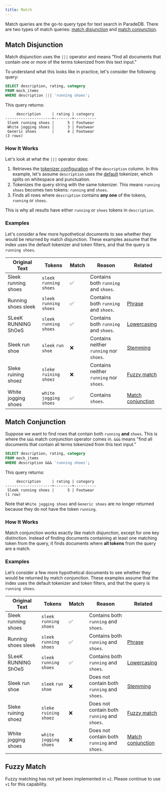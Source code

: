 ```yaml
---
title: Match
---
```


Match queries are the go-to query type for text search in ParadeDB. There are two types of match queries:
[match disjunction](#match-disjunction) and [match conjunction](#match-conjunction).

## Match Disjunction

Match disjunction uses the `|||` operator and means "find all documents that contain one or more of the terms tokenized from this text input."

To understand what this looks like in practice, let's consider the following query:

```sql
SELECT description, rating, category
FROM mock_items
WHERE description ||| 'running shoes';
```

This query returns:

```csv
     description     | rating | category
---------------------+--------+----------
 Sleek running shoes |      5 | Footwear
 White jogging shoes |      3 | Footwear
 Generic shoes       |      4 | Footwear
(3 rows)
```

### How It Works

Let's look at what the `|||` operator does:

1. Retrieves the [tokenizer configuration](/documentation/indexing/tokenizers) of the `description` column. In this example,
   let's assume `description` uses the [default](/documentation/indexing/tokenizers#default) tokenizer, which splits on whitespace
   and punctuation.
2. Tokenizes the query string with the same tokenizer. This means `running shoes` becomes two tokens: `running` and `shoes`.
3. Finds all rows where `description` contains **any one** of the tokens, `running` or `shoes`.

This is why all results have either `running` or `shoes` tokens in `description`.

### Examples

Let's consider a few more hypothetical documents to see whether they would be returned by match disjunction.
These examples assume that the index uses the default tokenizer and token filters, and that the query is
`running shoes`.

| Original Text       | Tokens                    | Match | Reason                                  | Related                                                                  |
| ------------------- | ------------------------- | ----- | --------------------------------------- | ------------------------------------------------------------------------ |
| Sleek running shoes | `sleek` `running` `shoes` | ✅    | Contains both `running` and `shoes`.    |
| Running shoes sleek | `sleek` `running` `shoes` | ✅    | Contains both `running` and `shoes`.    | [Phrase](/documentation/v2/full-text/phrase)                             |
| SLeeK RUNNING ShOeS | `sleek` `running` `shoes` | ✅    | Contains both `running` and `shoes`.    | [Lowercasing](/documentation/v2/indexing)                                |
| Sleek run shoe      | `sleek` `run` `shoe`      | ❌    | Contains neither `running` nor `shoes`. | [Stemming](<(/documentation/v2/indexing)>)                               |
| Sleke ruining shoez | `sleke` `ruining` `shoez` | ❌    | Contains neither `running` nor `shoes`. | [Fuzzy match](/documetnation/v2/full-text/match#fuzzy-match)             |
| White jogging shoes | `white` `jogging` `shoes` | ✅    | Contains `shoes`.                       | [Match conjunction](/documetnation/v2/full-text/match#match-conjunction) |

## Match Conjunction

Suppose we want to find rows that contain both `running` **and** `shoes`. This is where the `&&&` match conjunction operator comes in.
`&&&` means "find all documents that contain all terms tokenized from this text input."

```sql
SELECT description, rating, category
FROM mock_items
WHERE description &&& 'running shoes';
```

This query returns:

```csv
     description     | rating | category
---------------------+--------+----------
 Sleek running shoes |      5 | Footwear
(1 row)
```

Note that `White jogging shoes` and `Generic shoes` are no longer returned because they do not have the token `running`.

### How It Works

Match conjunction works exactly like match disjunction, except for one key distinction. Instead of finding documents containing
at least one matching token from the query, it finds documents where **all tokens** from the query are a match.

### Examples

Let’s consider a few more hypothetical documents to see whether they would be returned by match conjunction.
These examples assume that the index uses the default tokenizer and token filters, and that the query is
`running shoes`.

| Original Text       | Tokens                    | Match | Reason                                       | Related                                                                  |
| ------------------- | ------------------------- | ----- | -------------------------------------------- | ------------------------------------------------------------------------ |
| Sleek running shoes | `sleek` `running` `shoes` | ✅    | Contains both `running` and `shoes`.         |
| Running shoes sleek | `sleek` `running` `shoes` | ✅    | Contains both `running` and `shoes`.         | [Phrase](/documentation/v2/full-text/phrase)                             |
| SLeeK RUNNING ShOeS | `sleek` `running` `shoes` | ✅    | Contains both `running` and `shoes`.         | [Lowercasing](/documentation/v2/indexing)                                |
| Sleek run shoe      | `sleek` `run` `shoe`      | ❌    | Does not contain both `running` and `shoes`. | [Stemming](<(/documentation/v2/indexing)>)                               |
| Sleke ruining shoez | `sleke` `ruining` `shoez` | ❌    | Does not contain both `running` and `shoes`. | [Fuzzy match](/documetnation/v2/full-text/match#fuzzy-match)             |
| White jogging shoes | `white` `jogging` `shoes` | ❌    | Does not contain both `running` and `shoes`. | [Match conjunction](/documetnation/v2/full-text/match#match-conjunction) |

## Fuzzy Match

Fuzzy matching has not yet been implemented in `v2`. Please continue to use `v1` for this capability.
